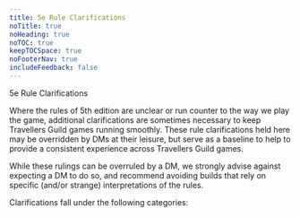 ```yaml
---
title: 5e Rule Clarifications
noTitle: true
noHeading: true
noTOC: true
keepTOCSpace: true
noFooterNav: true
includeFeedback: false
---
```


<Heading>5e Rule Clarifications</Heading>

Where the rules of 5th edition are unclear or run counter to the way we play the game, additional clarifications are sometimes necessary to keep Travellers Guild games running smoothly. These rule clarifications held here may be overridden by DMs at their leisure, but serve as a baseline to help to provide a consistent experience across Travellers Guild games. 

While these rulings can be overruled by a DM, we strongly advise against expecting a DM to do so, and recommend avoiding builds that rely on specific (and/or strange) interpretations of the rules.

Clarifications fall under the following categories:

<div className="grid grid-cols-1 sm:grid-cols-2 mt-10 mb-10 gap-10">
  <LinkCard
    title="General Clarifications"   
    href="/rules/clarifications/general"
    description="Rulings not specific to any particular aspect of gameplay."
    Icon={Book}
  />
  <LinkCard
    title="Spell Rulings"
    href="/rules/clarifications/spells"
    description="Rulings related to specific spells."
    Icon={Bolt}
  />
    <LinkCard
    title="Item Rulings"
    href="/rules/clarifications/items"
    description="Rulings related to specific magic items and equipment."
    Icon={Sun}
  />
    <LinkCard
    title="Class-Specific Rulings"
    href="/rules/clarifications/classes"
    description="Rulings related to each class."
    Icon={Moon}
  />
  </div>